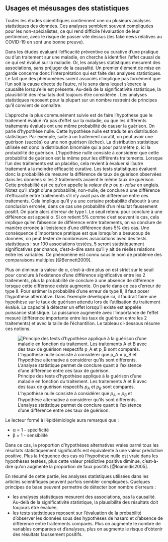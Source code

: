 ## Usages et mésusages des statistiques

Toutes les études scientifiques contiennent une ou plusieurs analyses statistiques des données. Ces analyses semblent souvent compliquées pour les non-spécialistes, ce qui rend difficile l'évaluation de leur pertinence, avec le risque de passer vite dessus (les fake news relatives au COVID-19 en sont une bonne preuve).

Dans les études évaluant l'efficacité préventive ou curative d'une pratique ou d'un traitement sur une maladie, on cherche à identifier l'effet causal de ce qui est évalué sur la maladie. Or, les analyses statistiques mesurent des associations, sans préjuger de la causalité. Un premier élément de mise en garde concerne donc l'interprétation qui est faite des analyses statistiques. Le fait que des phénomènes soient associés n'implique pas forcément que l'un soit la cause directe de l'autre, ni le sens dans lequel s'exerce la causalité lorsqu'elle est présente. Au-delà de la significativité statistique, la plausibilité des résultats doit toujours être considérée . Les analyses statistiques reposent pour la plupart sur un nombre restreint de principes qu'il convient de connaître.

L'approche la plus communément suivie est de faire l'hypothèse que le traitement évalué n'a pas d'effet sur la maladie, ou que les différents traitements évalués ont une même probabilité de causer la guérison. On parle d'hypothèse nulle. Cette hypothèse nulle est traduite en distribution statistique. Par exemple, suite à un traitement curatif, on peut avoir une guérison (succès) ou une non guérison (échec). La distribution statistique utilisée est donc la distribution binomiale qui a pour paramètre $p$, ici la probabilité de guérison. L'hypothèse nulle consiste à considérer que cette probabilité de guérison est la même pour les différents traitements. Lorsque l'un des traitements est un placébo, cela revient à évaluer si l'autre traitement a la moindre efficacité curative. Les tests statistiques évaluent donc la probabilité de mesurer la différence de taux de guérison observées dans les données si les 2 traitements avaient le même taux de guérison. Cette probabilité est ce qu'on appelle la *valeur de p* ou *p-value* en anglais. Notez qu'il s'agit d'une probabilité, non-nulle, de conclure à une différence d'efficacité entre traitements s'il n'y avait pas de différence entre ces traitements. Cela implique qu'il y a une certaine probabilité d'aboutir à une conclusion erronée, dans ce cas une probabilité d'un résultat faussement positif. On parle alors d'erreur de type I. Le seuil retenu pour conclure à une différence est appelé α. Si on retient 5% comme c'est souvent le cas, cela implique qu'en l'absence de différence entre traitements, on va conclure de manière erronée à l'existence d'une différence dans 5% des cas. Une conséquence d'importance pratique est que lorsqu'on a beaucoup de données, on peut tester de nombreuses associations avec des tests statistiques : sur 100 associations testées, 5 seront statistiquement significatives par chance, c'est-à-dire sans qu'il y ait de réelles relations entre les variables. Ce phénomène est connu sous le nom de problème des comparaisons multiples [@Bennett2009].

Plus on diminue la valeur de α, c'est-à-dire plus on est strict sur le seuil pour conclure à l'existence d'une différence significative entre les 2 traitements, plus la probabilité de conclure à une absence de différence lorsque cette différence existe augmente. On parle dans ce cas d'erreur de type II. Pour estimer la probabilité d'une erreur de type II, il faut poser l'hypothèse alternative. Dans l'exemple développé ici, il faudrait faire une hypothèse sur le taux de guérison attendu lors de l'utilisation du traitement évalué. La capacité à détecter un effet lorsqu'il existe est appelée puissance statistique. La puissance augmente avec l'importance de l'effet mesuré (différence importante entre les taux de guérison entre les 2 traitements) et avec la taille de l'échantillon. Le tableau ci-dessous résume ces notions.

![Principe des tests d’hypothèse appliqué à la guérison d’une maladie en fonction du traitement. Les traitements A et B avec des taux de guérison respectifs $p_A$ et $p_B$ sont comparés. L’hypothèse nulle consiste à considérer que $p_A = p_B$ et l’hypothèse alternative à considérer qu’ils sont différents. L’analyse statistique permet de conclure quant à l’existence d’une différence entre ces taux de guérison.](figs/etude_tableau_stat.png)

Le lecteur formé à l’épidémiologie aura remarqué que :

-	α = 1 - spécificité 
-	β = 1 - sensibilité

Dans ce cas, la proportion d’hypothèses alternatives vraies parmi tous les résultats statistiquement significatifs est équivalente à une valeur prédictive positive. Plus la fréquence des cas où l’hypothèse nulle est vraie dans les hypothèses testées, plus cette valeur prédictive positive diminue, c’est-à-dire qu’on augmente la proportion de faux positifs [@Ioannidis2005].

En résumé de cette partie, les analyses statistiques utilisées dans les articles scientifiques peuvent parfois sembler compliquées. Quelques principes de base peuvent permettre de détecter bon nombre d’erreurs :

- les analyses statistiques mesurent des associations, pas la causalité. Au-delà de la significativité statistique, la plausibilité des résultats doit toujours être évaluée,
-	les tests statistiques reposent sur l’évaluation de la probabilité d’observer les données sous des hypothèses de hasard et d’absence de différence entre traitements comparés. Plus on augmente le nombre de variables comparées et d’analyses, plus on augmente le risque d’obtenir des résultats faussement positifs.